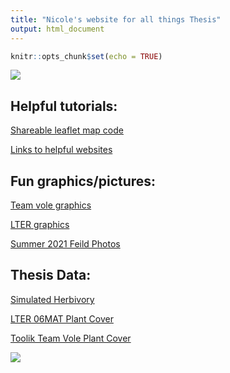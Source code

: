 ```yaml
---
title: "Nicole's website for all things Thesis"
output: html_document
---
```


```r
knitr::opts_chunk$set(echo = TRUE)
```


<img src="Images/TheBoys_HerbivoryTransect.jpg" class="center">


## Helpful tutorials:  

[Shareable leaflet map code](Rmd/Sharable-map-code.html)  

[Links to helpful websites](Rmd/Helpful links.html)

## Fun graphics/pictures:  

[Team vole graphics](Rmd/Team_vole_graphics.html)  

[LTER graphics](Rmd/LTER_graphics.html)  

[Summer 2021 Feild Photos](Rmd/summer_2021_feild_photos.html)

## Thesis Data:  

[Simulated Herbivory](Rmd/Simulated_Herbivory.html)  

[LTER 06MAT Plant Cover](Rmd/LTER_06MAT_cover_thesis.html)

[Toolik Team Vole Plant Cover](Rmd/Team_Vole_cover.html)

<img src="Images/mountains.png" class="center">